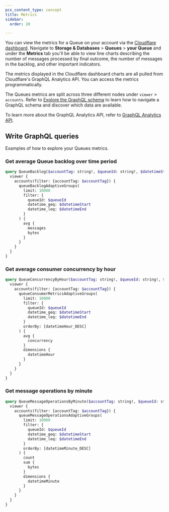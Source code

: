 ```yaml
---
pcx_content_type: concept
title: Metrics
sidebar:
  order: 20

---
```


You can view the metrics for a Queue on your account via the [Cloudflare dashboard](https://dash.cloudflare.com). Navigate to **Storage & Databases** > **Queues** > **your Queue** and under the **Metrics** tab you'll be able to view line charts describing the number of messages processed by final outcome, the number of messages in the backlog, and other important indicators.

The metrics displayed in the Cloudflare dashboard charts are all pulled from Cloudflare's GraphQL Analytics API. You can access the metrics programmatically.

The Queues metrics are split across three different nodes under `viewer` > `accounts`. Refer to [Explore the GraphQL schema](/analytics/graphql-api/getting-started/explore-graphql-schema/) to learn how to navigate a GraphQL schema and discover which data are available.

To learn more about the GraphQL Analytics API, refer to [GraphQL Analytics API](/analytics/graphql-api/).

## Write GraphQL queries

Examples of how to explore your Queues metrics.

### Get average Queue backlog over time period

```graphql
query QueueBacklog($accountTag: string!, $queueId: string!, $datetimeStart: Time!, $datetimeEnd: Time!) {
  viewer {
    accounts(filter: {accountTag: $accountTag}) {
      queueBacklogAdaptiveGroups(
        limit: 10000
        filter: {
          queueId: $queueId
          datetime_geq: $datetimeStart
          datetime_leq: $datetimeEnd
        }
      ) {
        avg {
          messages
          bytes
        }
      }
    }
  }
}
```

### Get average consumer concurrency by hour

```graphql
query QueueConcurrencyByHour($accountTag: string!, $queueId: string!, $datetimeStart: Time!, $datetimeEnd: Time!) {
  viewer {
    accounts(filter: {accountTag: $accountTag}) {
      queueConsumerMetricsAdaptiveGroups(
        limit: 10000
        filter: {
          queueId: $queueId
          datetime_geq: $datetimeStart
          datetime_leq: $datetimeEnd
        }
        orderBy: [datetimeHour_DESC]
      ) {
        avg {
          concurrency
        }
        dimensions {
          datetimeHour
        }
      }
    }
  }
}
```

### Get message operations by minute

```graphql
query QueueMessageOperationsByMinute($accountTag: string!, $queueId: string!, $datetimeStart: Date!, $datetimeEnd: Date!) {
  viewer {
    accounts(filter: {accountTag: $accountTag}) {
      queueMessageOperationsAdaptiveGroups(
        limit: 10000
        filter: {
          queueId: $queueId
          datetime_geq: $datetimeStart
          datetime_leq: $datetimeEnd
        }
        orderBy: [datetimeMinute_DESC]
      ) {
        count
        sum {
          bytes
        }
        dimensions {
          datetimeMinute
        }
      }
    }
  }
}
```

